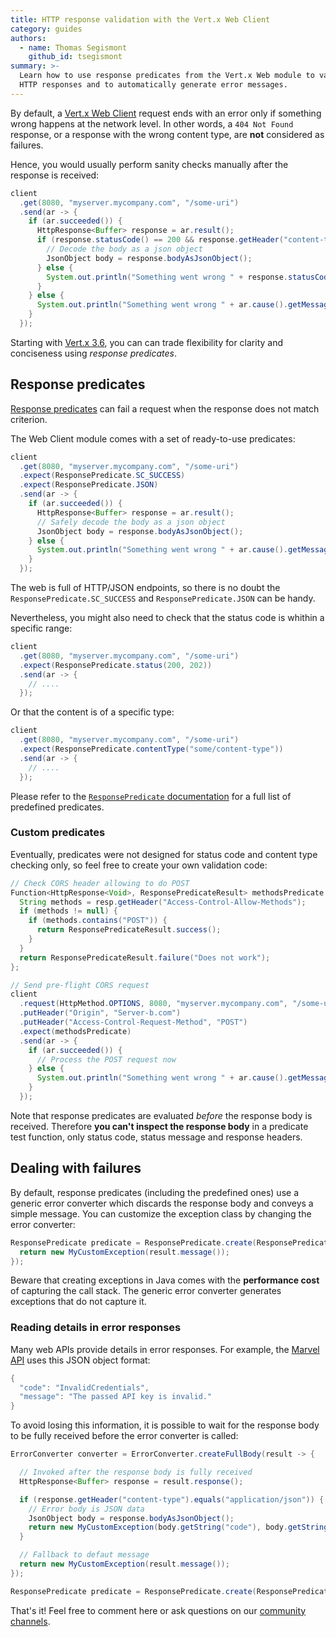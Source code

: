 ```yaml
---
title: HTTP response validation with the Vert.x Web Client
category: guides
authors:
  - name: Thomas Segismont
    github_id: tsegismont
summary: >-
  Learn how to use response predicates from the Vert.x Web module to validate
  HTTP responses and to automatically generate error messages.
---
```


By default, a [Vert.x Web Client](/docs/vertx-web-client/java/) request ends with an error only if something wrong happens at the network level.
In other words, a `404 Not Found` response, or a response with the wrong content type, are **not** considered as failures.

Hence, you would usually perform sanity checks manually after the response is received:

```java
client
  .get(8080, "myserver.mycompany.com", "/some-uri")
  .send(ar -> {
    if (ar.succeeded()) {
      HttpResponse<Buffer> response = ar.result();
      if (response.statusCode() == 200 && response.getHeader("content-type").equals("application/json")) {
        // Decode the body as a json object
        JsonObject body = response.bodyAsJsonObject();
      } else {
        System.out.println("Something went wrong " + response.statusCode());
      }
    } else {
      System.out.println("Something went wrong " + ar.cause().getMessage());
    }
  });
```

Starting with [Vert.x 3.6](/blog/eclipse-vert-x-3-6-0-released/), you can can trade flexibility for clarity and conciseness using _response predicates_.

## Response predicates

[Response predicates](/docs/apidocs/io/vertx/ext/web/client/predicate/ResponsePredicate.html) can fail a request when the response does not match criterion.

The Web Client module comes with a set of ready-to-use predicates:

```java
client
  .get(8080, "myserver.mycompany.com", "/some-uri")
  .expect(ResponsePredicate.SC_SUCCESS)
  .expect(ResponsePredicate.JSON)
  .send(ar -> {
    if (ar.succeeded()) {
      HttpResponse<Buffer> response = ar.result();
      // Safely decode the body as a json object
      JsonObject body = response.bodyAsJsonObject();
    } else {
      System.out.println("Something went wrong " + ar.cause().getMessage());
    }
  });

```

The web is full of HTTP/JSON endpoints, so there is no doubt the `ResponsePredicate.SC_SUCCESS` and `ResponsePredicate.JSON` can be handy.

Nevertheless, you might also need to check that the status code is whithin a specific range:

```java
client
  .get(8080, "myserver.mycompany.com", "/some-uri")
  .expect(ResponsePredicate.status(200, 202))
  .send(ar -> {
    // ....
  });
```

Or that the content is of a specific type: 

```java
client
  .get(8080, "myserver.mycompany.com", "/some-uri")
  .expect(ResponsePredicate.contentType("some/content-type"))
  .send(ar -> {
    // ....
  });
```

Please refer to the [`ResponsePredicate` documentation](/docs/apidocs/io/vertx/ext/web/client/predicate/ResponsePredicate.html) for a full list of predefined predicates.

### Custom predicates

Eventually, predicates were not designed for status code and content type checking only, so feel free to create your own validation code:

```java
// Check CORS header allowing to do POST
Function<HttpResponse<Void>, ResponsePredicateResult> methodsPredicate = resp -> {
  String methods = resp.getHeader("Access-Control-Allow-Methods");
  if (methods != null) {
    if (methods.contains("POST")) {
      return ResponsePredicateResult.success();
    }
  }
  return ResponsePredicateResult.failure("Does not work");
};

// Send pre-flight CORS request
client
  .request(HttpMethod.OPTIONS, 8080, "myserver.mycompany.com", "/some-uri")
  .putHeader("Origin", "Server-b.com")
  .putHeader("Access-Control-Request-Method", "POST")
  .expect(methodsPredicate)
  .send(ar -> {
    if (ar.succeeded()) {
      // Process the POST request now
    } else {
      System.out.println("Something went wrong " + ar.cause().getMessage());
    }
  });
```

Note that response predicates are evaluated *before* the response body is received.
Therefore **you can't inspect the response body** in a predicate test function, only status code, status message and response headers.

## Dealing with failures

By default, response predicates (including the predefined ones) use a generic error converter which discards the response body and conveys a simple message.
You can customize the exception class by changing the error converter:

```java
ResponsePredicate predicate = ResponsePredicate.create(ResponsePredicate.SC_SUCCESS, result -> {
  return new MyCustomException(result.message());
});
```

Beware that creating exceptions in Java comes with the **performance cost** of capturing the call stack.
The generic error converter generates exceptions that do not capture it.

### Reading details in error responses

Many web APIs provide details in error responses.
For example, the [Marvel API](https://developer.marvel.com/docs) uses this JSON object format:

```java
{
  "code": "InvalidCredentials",
  "message": "The passed API key is invalid."
}
```

To avoid losing this information, it is possible to wait for the response body to be fully received before the error converter is called:

```java
ErrorConverter converter = ErrorConverter.createFullBody(result -> {

  // Invoked after the response body is fully received
  HttpResponse<Buffer> response = result.response();

  if (response.getHeader("content-type").equals("application/json")) {
    // Error body is JSON data
    JsonObject body = response.bodyAsJsonObject();
    return new MyCustomException(body.getString("code"), body.getString("message"));
  }

  // Fallback to defaut message
  return new MyCustomException(result.message());
});

ResponsePredicate predicate = ResponsePredicate.create(ResponsePredicate.SC_SUCCESS, converter);
```

That's it! Feel free to comment here or ask questions on our [community channels](/community).

